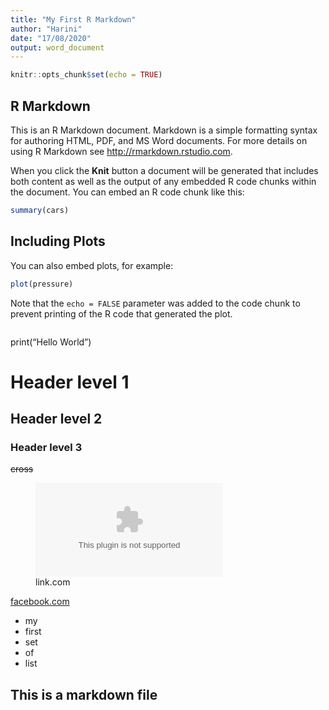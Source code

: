 ```yaml
---
title: "My First R Markdown"
author: "Harini"
date: "17/08/2020"
output: word_document
---
```


```r
knitr::opts_chunk$set(echo = TRUE)
```

## R Markdown

This is an R Markdown document. Markdown is a simple formatting syntax for authoring HTML, PDF, and MS Word documents. For more details on using R Markdown see <http://rmarkdown.rstudio.com>.

When you click the **Knit** button a document will be generated that includes both content as well as the output of any embedded R code chunks within the document. You can embed an R code chunk like this:

```r
summary(cars)
```

## Including Plots

You can also embed plots, for example:

```r
plot(pressure)
```

Note that the `echo = FALSE` parameter was added to the code chunk to prevent printing of the R code that generated the plot.
```r
```

print("Hello World")

# Header level 1
## Header level 2
### Header level 3

~~cross~~


![link.com](facebook.com)

[facebook.com](link.com)

- my  
- first  
- set  
- of  
- list

## This is a markdown file







